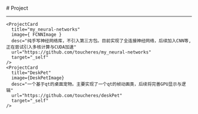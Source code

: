 
<BaseLayout title="Project">
  <BaseCard title="Project">
# Project

---

  </BaseCard>
  <div class="mt-8 mb-8">
      <ProjectCard
      title="Handwritten
      CNNwithGUI"
      image={ handwrittenImage }
      desc="一个本地部署，无第三方包，支持本地学习的，具有图形化界面交互的，基于qt的手写数字识别"
      url="https://github.com/toucheres/HandwrittenCNNwithGUI"
      target="_self"
    />
    <ProjectCard
      title="reSnake"
      image={ reSnakeImage }
      desc="一个基于qt的贪吃蛇小游戏，目前还在持续完善中……"
      url="https://github.com/toucheres/reSnake"
      target="_self"
    />

    <ProjectCard
      title="my_neural-networks"
      image={ FCNNImage }
      desc="纯手写神经网络库，不引入第三方包。目前实现了全连接神经网络，后续加入CNN等,正在尝试引入多核计算与CUDA加速"
      url="https://github.com/toucheres/my_neural-networks"
      target="_self"
    />
    <ProjectCard
      title="DeskPet"
      image={DeskPetImage}
      desc="一个基于qt的桌面宠物。主要实现了一个qt的帧动画类，后续将完善GPU显示与逻辑"
      url="https://github.com/toucheres/deskPet"
      target="_self"
    />
  </div>
</BaseLayout>
<ProjectJS />
